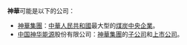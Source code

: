 '''神華'''可能是以下的公司：

*[[神華集團|神華集團]]：[[中華人民共和國|中華人民共和國]]最大型的[[煤炭|煤炭]][[中國中央企業|中央企業]]。
*[[中国神华能源|中国神华能源]]股份有限公司：[[神華集團|神華集團]]的[[子公司|子公司]]和[[上市公司|上市公司]]。

{{disambig|Cat=組織機構消歧義}}